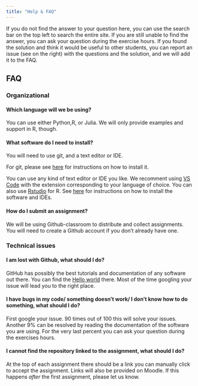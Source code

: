 ```yaml
---
title: "Help & FAQ"
---
```


::: callout-tip
If you do not find the answer to your question here, you can use the search bar on the top left to search the entire site. If you are still unable to find the answer, you can ask your question during the exercise hours. If you found the solution and think it would be useful to other students, you can  report an issue (see on the right) with the questions and the solution, and we will add it to the FAQ.
:::

## FAQ

### Organizational

#### Which language will we be using?

You can use either Python,R, or Julia. We will only provide examples and support in R, though.  



#### What software do I need to install?

You will need to use git, and a text editor or IDE.

For git, please see [here](https://math-517.github.io/math_517_website/resources/tutorials/github.qmd) for instructions on how to install it.

You can use any kind of text editor or IDE you like. We recomment using [VS Code](https://code.visualstudio.com/) with the extension corresponding to your language of choice. You can also use [Rstudio](https://rstudio.com/products/rstudio/download/) for R. See [here](https://math-517.github.io/math_517_website/resources/tutorials/installing_software.qmd) for instructions on how to install the software and IDEs.

#### How do I submit an assignment?

We will be using Github-classroom to distribute and collect assignments. You will need to create a Github account if you don't already have one.


### Technical issues

#### I am lost with Github, what should I do?

GitHub has possibly the best tutorials and documentation of any software out there. You can find the [Hello world](https://docs.github.com/en/get-started/quickstart/hello-world) there. Most of the time googling your issue will lead you to the right place.


#### I have bugs in my code/ something doesn't work/ I don't know how to do something, what should I do?

First google your issue. 90 times out of 100 this will solve your issues. Another 9% can be resolved by reading the documentation of 
the software you are using. For the very last percent you can ask your question during the exercises hours. 


#### I cannot find the repository linked to the assignment, what should I do?

At the top of each assignment there should be a link you can manually click to accept the assignment. Links will also be provided on Moodle. If this happens *after* the first assignment, please let us know.
